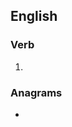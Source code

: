 ==English==

===Verb===
{{head|en|present participle}}

# {{present participle of|indorse|lang=en|nocat=1}}

===Anagrams===
* {{anagrams|en|Girondins}}